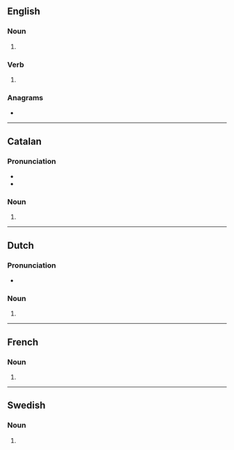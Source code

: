 ==English==

===Noun===
{{head|en|noun form}}

# {{plural of|en|bastion}}

===Verb===
{{head|en|verb form}}

# {{en-third-person singular of|bastion}}

===Anagrams===
* {{anagrams|en|a=abinosst|Bostians|antiboss}}

----

==Catalan==

===Pronunciation===
* {{ca-IPA|bastións}}
* {{rhymes|ca|ons}}

===Noun===
{{head|ca|noun plural form|g=m-p}}

# {{inflection of|ca|bastió||p}}

----

==Dutch==

===Pronunciation===
* {{audio|nl|Nl-bastions.ogg|Audio}}

===Noun===
{{head|nl|noun plural form}}

# {{nl-noun form of|pl|bastion}}

----

==French==

===Noun===
{{head|fr|noun form|g=m}}

# {{plural of|fr|bastion}}

----

==Swedish==

===Noun===
{{head|sv|noun form}}

# {{sv-noun-form-indef-gen|bastion}}